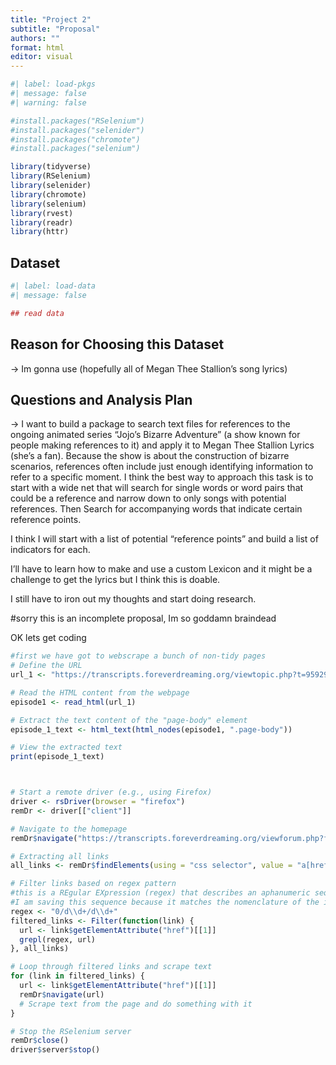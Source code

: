 ```yaml
---
title: "Project 2"
subtitle: "Proposal"
authors: ""
format: html
editor: visual
---
```


```r
#| label: load-pkgs
#| message: false
#| warning: false

#install.packages("RSelenium")
#install.packages("selenider")
#install.packages("chromote")
#install.packages("selenium")

library(tidyverse)
library(RSelenium)
library(selenider)
library(chromote)
library(selenium)
library(rvest)
library(readr)
library(httr)
```

## Dataset

```r
#| label: load-data
#| message: false

## read data 
```

## Reason for Choosing this Dataset

-\> Im gonna use (hopefully all of Megan Thee Stallion's song lyrics)

## Questions and Analysis Plan

-\> I want to build a package to search text files for references to the ongoing animated series "Jojo's Bizarre Adventure" (a show known for people making references to it) and apply it to Megan Thee Stallion Lyrics (she's a fan). Because the show is about the construction of bizarre scenarios, references often include just enough identifying information to refer to a specific moment. I think the best way to approach this task is to start with a wide net that will search for single words or word pairs that could be a reference and narrow down to only songs with potential references. Then Search for accompanying words that indicate certain reference points.

I think I will start with a list of potential "reference points" and build a list of indicators for each.

I'll have to learn how to make and use a custom Lexicon and it might be a challenge to get the lyrics but I think this is doable.

I still have to iron out my thoughts and start doing research.

#sorry this is an incomplete proposal, Im so goddamn braindead




OK lets get coding

```r
#first we have got to webscrape a bunch of non-tidy pages
# Define the URL
url_1 <- "https://transcripts.foreverdreaming.org/viewtopic.php?t=95929"

# Read the HTML content from the webpage
episode1 <- read_html(url_1)

# Extract the text content of the "page-body" element
episode_1_text <- html_text(html_nodes(episode1, ".page-body"))

# View the extracted text
print(episode_1_text)




```

     

```r

# Start a remote driver (e.g., using Firefox)
driver <- rsDriver(browser = "firefox")
remDr <- driver[["client"]]

# Navigate to the homepage
remDr$navigate("https://transcripts.foreverdreaming.org/viewforum.php?f=1721")

# Extracting all links
all_links <- remDr$findElements(using = "css selector", value = "a[href]")

# Filter links based on regex pattern
#this is a REgular EXpression (regex) that describes an aphanumeric sequence with multiple possible forms, "d" stands for "any number 0-9"
#I am saving this sequence because it matches the nomenclature of the individual episode scripts from the respository of script for JOJOS bizarre adventure that I am trying to scrape
regex <- "0/d\\d+/d\\d+"
filtered_links <- Filter(function(link) {
  url <- link$getElementAttribute("href")[[1]]
  grepl(regex, url)
}, all_links)

# Loop through filtered links and scrape text
for (link in filtered_links) {
  url <- link$getElementAttribute("href")[[1]]
  remDr$navigate(url)
  # Scrape text from the page and do something with it
}

# Stop the RSelenium server
remDr$close()
driver$server$stop()




```


